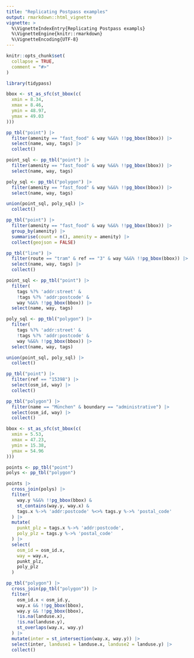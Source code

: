 ```yaml
---
title: "Replicating Postpass examples"
output: rmarkdown::html_vignette
vignette: >
  %\VignetteIndexEntry{Replicating Postpass exampls}
  %\VignetteEngine{knitr::rmarkdown}
  %\VignetteEncoding{UTF-8}
---
```


```r
knitr::opts_chunk$set(
  collapse = TRUE,
  comment = "#>"
)
```

```r
library(tidypass)
```

```r
bbox <- st_as_sfc(st_bbox(c(
  xmin = 8.34,
  xmax = 8.46,
  ymin = 48.97,
  ymax = 49.03
)))

pp_tbl("point") |>
  filter(amenity == "fast_food" & way %&&% !!pg_bbox(bbox)) |>
  select(name, way, tags) |>
  collect()
```


```r
point_sql <- pp_tbl("point") |>
  filter(amenity == "fast_food" & way %&&% !!pg_bbox(bbox)) |>
  select(name, way, tags)

poly_sql <- pp_tbl("polygon") |>
  filter(amenity == "fast_food" & way %&&% !!pg_bbox(bbox)) |>
  select(name, way, tags)

union(point_sql, poly_sql) |>
  collect()
```


```r
pp_tbl("point") |>
  filter(amenity == "fast_food" & way %&&% !!pg_bbox(bbox)) |>
  group_by(amenity) |>
  summarise(count = n(), amenity = amenity) |>
  collect(geojson = FALSE)
```



```r
pp_tbl("line") |>
  filter(route == "tram" & ref == "3" & way %&&% !!pg_bbox(bbox)) |>
  select(name, way, tags) |>
  collect()
```


```r
point_sql <- pp_tbl("point") |>
  filter(
    tags %?% 'addr:street' &
    !tags %?% 'addr:postcode' &
    way %&&% !!pg_bbox(bbox)) |>
  select(name, way, tags)

poly_sql <- pp_tbl("polygon") |>
  filter(
    tags %?% 'addr:street' &
    !tags %?% 'addr:postcode' &
    way %&&% !!pg_bbox(bbox)) |>
  select(name, way, tags)

union(point_sql, poly_sql) |>
  collect()
```

```r
pp_tbl("point") |>
  filter(ref == "15398") |>
  select(osm_id, way) |>
  collect()

pp_tbl("polygon") |>
  filter(name == "München" & boundary == "administrative") |>
  select(osm_id, way) |>
  collect()
```


```r
bbox <- st_as_sfc(st_bbox(c(
  xmin = 5.53,
  xmax = 47.23,
  ymin = 15.38,
  ymax = 54.96
)))

points <- pp_tbl("point")
polys <- pp_tbl("polygon")

points |>
  cross_join(polys) |>
  filter(
    way.y %&&% !!pg_bbox(bbox) &
    st_contains(way.y, way.x) &
    tags.x %->% 'addr:postcode' %<>% tags.y %->% 'postal_code'
  ) |>
  mutate(
    punkt_plz = tags.x %->% 'addr:postcode',
    poly_plz = tags.y %->% 'postal_code'
  ) |>
  select(
    osm_id = osm_id.x,
    way = way.x,
    punkt_plz,
    poly_plz
  )
```


```r
pp_tbl("polygon") |>
  cross_join(pp_tbl("polygon")) |>
  filter(
    osm_id.x < osm_id.y,
    way.x && !!pg_bbox(bbox),
    way.y && !!pg_bbox(bbox),
    !is.na(landuse.x),
    !is.na(landuse.y),
    st_overlaps(way.x, way.y)
  ) |>
  mutate(inter = st_intersection(way.x, way.y)) |>
  select(inter, landuse1 = landuse.x, landuse2 = landuse.y) |>
  collect()
```

